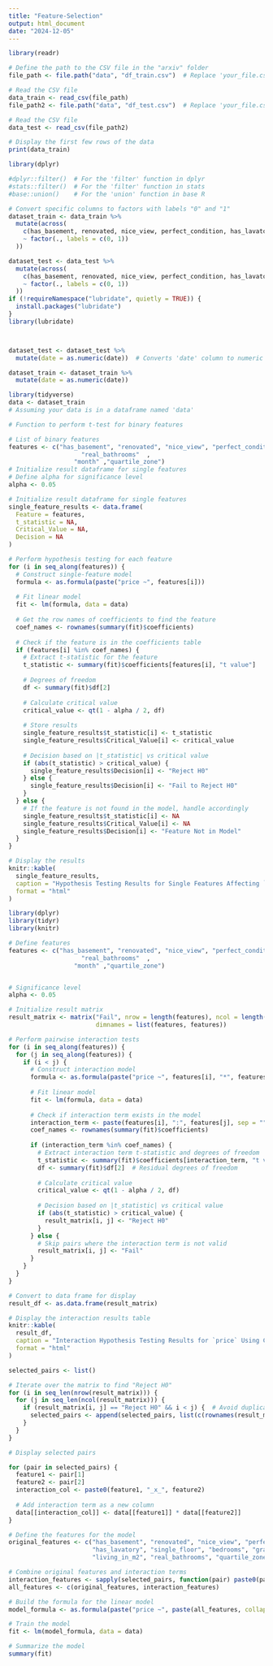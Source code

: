```yaml
---
title: "Feature-Selection"
output: html_document
date: "2024-12-05"
---
```



```r
library(readr)

# Define the path to the CSV file in the "arxiv" folder
file_path <- file.path("data", "df_train.csv")  # Replace 'your_file.csv' with the actual file name

# Read the CSV file
data_train <- read_csv(file_path)
file_path2 <- file.path("data", "df_test.csv")  # Replace 'your_file.csv' with the actual file name

# Read the CSV file
data_test <- read_csv(file_path2)

# Display the first few rows of the data
print(data_train)
```

```r
library(dplyr)

#dplyr::filter()  # For the 'filter' function in dplyr
#stats::filter()  # For the 'filter' function in stats
#base::union()    # For the 'union' function in base R

# Convert specific columns to factors with labels "0" and "1"
dataset_train <- data_train %>%
  mutate(across(
    c(has_basement, renovated, nice_view, perfect_condition, has_lavatory, single_floor),
    ~ factor(., labels = c(0, 1))
  ))

dataset_test <- data_test %>%
  mutate(across(
    c(has_basement, renovated, nice_view, perfect_condition, has_lavatory, single_floor),
    ~ factor(., labels = c(0, 1))
  ))
if (!requireNamespace("lubridate", quietly = TRUE)) {
  install.packages("lubridate")
}
library(lubridate)



dataset_test <- dataset_test %>%
  mutate(date = as.numeric(date))  # Converts 'date' column to numeric (days since 1970-01-01)

dataset_train <- dataset_train %>%
  mutate(date = as.numeric(date)) 
```

```r


library(tidyverse)
data <- dataset_train
# Assuming your data is in a dataframe named 'data'

# Function to perform t-test for binary features

# List of binary features
features <- c("has_basement", "renovated", "nice_view", "perfect_condition", "has_lavatory", "single_floor","bedrooms" , "grade" ,   "living_in_m2",   
                    "real_bathrooms"  , 
                  "month" ,"quartile_zone")
# Initialize result dataframe for single features
# Define alpha for significance level
alpha <- 0.05

# Initialize result dataframe for single features
single_feature_results <- data.frame(
  Feature = features,
  t_statistic = NA,
  Critical_Value = NA,
  Decision = NA
)

# Perform hypothesis testing for each feature
for (i in seq_along(features)) {
  # Construct single-feature model
  formula <- as.formula(paste("price ~", features[i]))
  
  # Fit linear model
  fit <- lm(formula, data = data)
  
  # Get the row names of coefficients to find the feature
  coef_names <- rownames(summary(fit)$coefficients)
  
  # Check if the feature is in the coefficients table
  if (features[i] %in% coef_names) {
    # Extract t-statistic for the feature
    t_statistic <- summary(fit)$coefficients[features[i], "t value"]
    
    # Degrees of freedom
    df <- summary(fit)$df[2]
    
    # Calculate critical value
    critical_value <- qt(1 - alpha / 2, df)
    
    # Store results
    single_feature_results$t_statistic[i] <- t_statistic
    single_feature_results$Critical_Value[i] <- critical_value
    
    # Decision based on |t_statistic| vs critical value
    if (abs(t_statistic) > critical_value) {
      single_feature_results$Decision[i] <- "Reject H0"
    } else {
      single_feature_results$Decision[i] <- "Fail to Reject H0"
    }
  } else {
    # If the feature is not found in the model, handle accordingly
    single_feature_results$t_statistic[i] <- NA
    single_feature_results$Critical_Value[i] <- NA
    single_feature_results$Decision[i] <- "Feature Not in Model"
  }
}

# Display the results
knitr::kable(
  single_feature_results,
  caption = "Hypothesis Testing Results for Single Features Affecting `price`",
  format = "html"
)


```

```r
library(dplyr)
library(tidyr)
library(knitr)

# Define features
features <- c("has_basement", "renovated", "nice_view", "perfect_condition", "has_lavatory", "single_floor","bedrooms" , "grade" ,   "living_in_m2",   
                    "real_bathrooms"  , 
                  "month" ,"quartile_zone")


# Significance level
alpha <- 0.05

# Initialize result matrix
result_matrix <- matrix("Fail", nrow = length(features), ncol = length(features),
                        dimnames = list(features, features))

# Perform pairwise interaction tests
for (i in seq_along(features)) {
  for (j in seq_along(features)) {
    if (i < j) {
      # Construct interaction model
      formula <- as.formula(paste("price ~", features[i], "*", features[j]))
      
      # Fit linear model
      fit <- lm(formula, data = data)
      
      # Check if interaction term exists in the model
      interaction_term <- paste(features[i], ":", features[j], sep = "")
      coef_names <- rownames(summary(fit)$coefficients)
      
      if (interaction_term %in% coef_names) {
        # Extract interaction term t-statistic and degrees of freedom
        t_statistic <- summary(fit)$coefficients[interaction_term, "t value"]
        df <- summary(fit)$df[2]  # Residual degrees of freedom
        
        # Calculate critical value
        critical_value <- qt(1 - alpha / 2, df)
        
        # Decision based on |t_statistic| vs critical value
        if (abs(t_statistic) > critical_value) {
          result_matrix[i, j] <- "Reject H0"
        }
      } else {
        # Skip pairs where the interaction term is not valid
        result_matrix[i, j] <- "Fail"
      }
    }
  }
}

# Convert to data frame for display
result_df <- as.data.frame(result_matrix)

# Display the interaction results table
knitr::kable(
  result_df,
  caption = "Interaction Hypothesis Testing Results for `price` Using Critical Value",
  format = "html"
)

```

```r


selected_pairs <- list()

# Iterate over the matrix to find "Reject H0"
for (i in seq_len(nrow(result_matrix))) {
  for (j in seq_len(ncol(result_matrix))) {
    if (result_matrix[i, j] == "Reject H0" && i < j) {  # Avoid duplicate pairs
      selected_pairs <- append(selected_pairs, list(c(rownames(result_matrix)[i], colnames(result_matrix)[j])))
    }
  }
}

# Display selected pairs

for (pair in selected_pairs) {
  feature1 <- pair[1]
  feature2 <- pair[2]
  interaction_col <- paste0(feature1, "_x_", feature2)
  
  # Add interaction term as a new column
  data[[interaction_col]] <- data[[feature1]] * data[[feature2]]
}
```


```r

# Define the features for the model
original_features <- c("has_basement", "renovated", "nice_view", "perfect_condition", 
                       "has_lavatory", "single_floor", "bedrooms", "grade", 
                       "living_in_m2", "real_bathrooms", "quartile_zone")

# Combine original features and interaction terms
interaction_features <- sapply(selected_pairs, function(pair) paste0(pair[1], "_x_", pair[2]))
all_features <- c(original_features, interaction_features)

# Build the formula for the linear model
model_formula <- as.formula(paste("price ~", paste(all_features, collapse = " + ")))

# Train the model
fit <- lm(model_formula, data = data)

# Summarize the model
summary(fit)
```



